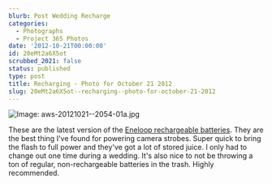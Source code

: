 ```yaml
---
blurb: Post Wedding Recharge
categories:
  - Photographs
  - Project 365 Photos
date: '2012-10-21T00:00:00'
id: 20eMt2a6X5ot
scrubbed_2021: false
status: published
type: post
title: Recharging - Photo for October 21 2012
slug: 20eMt2a6X5ot--recharging--photo-for-october-21-2012
---
```


![Image: aws-20121021--2054-01a.jpg](/aws-20121021--2054-01a.jpg)

These are the latest version of the [Eneloop rechargeable batteries](http://www.amazon.com/gp/product/B0058GZWXQ/ref=as_li_ss_tl?ie=UTF8&tag=tioa-20&linkCode=as2&camp=1789&creative=390957&creativeASIN=B0058GZWXQ). They are the best thing I've found for powering camera strobes. Super quick to bring the flash to full power and they've got a lot of stored juice. I only had to change out one time during a wedding. It's also nice to not be throwing a ton of regular, non-rechargeable batteries in the trash. Highly recommended.
